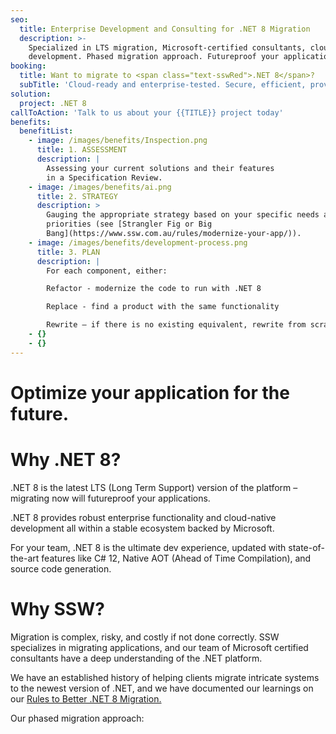 ```yaml
---
seo:
  title: Enterprise Development and Consulting for .NET 8 Migration
  description: >-
    Specialized in LTS migration, Microsoft-certified consultants, cloud-native
    development. Phased migration approach. Futureproof your applications.
booking:
  title: Want to migrate to <span class="text-sswRed">.NET 8</span>?
  subTitle: 'Cloud-ready and enterprise-tested. Secure, efficient, proven.'
solution:
  project: .NET 8
callToAction: 'Talk to us about your {{TITLE}} project today'
benefits:
  benefitList:
    - image: /images/benefits/Inspection.png
      title: 1. ASSESSMENT
      description: |
        Assessing your current solutions and their features
        in a Specification Review.
    - image: /images/benefits/ai.png
      title: 2. STRATEGY
      description: >
        Gauging the appropriate strategy based on your specific needs and
        priorities (see [Strangler Fig or Big
        Bang](https://www.ssw.com.au/rules/modernize-your-app/)).
    - image: /images/benefits/development-process.png
      title: 3. PLAN
      description: |
        For each component, either:

        Refactor - modernize the code to run with .NET 8

        Replace - find a product with the same functionality

        Rewrite – if there is no existing equivalent, rewrite from scratch
    - {}
    - {}
---
```


# Optimize your application for the future.

<VideoEmbed url="https://www.youtube.com/watch?v=zorbI0iDFQk&t=2s" />

# Why .NET 8?

.NET 8 is the latest LTS (Long Term Support) version of the platform – migrating now will futureproof your applications.

.NET 8 provides robust enterprise functionality and cloud-native development all within a stable ecosystem backed by Microsoft.

For your team, .NET 8 is the ultimate dev experience, updated with state-of-the-art features like C# 12, Native AOT (Ahead of Time Compilation), and source code generation.

# Why SSW?

Migration is complex, risky, and costly if not done correctly. SSW specializes in migrating applications, and our team of Microsoft certified consultants have a deep understanding of the .NET platform.

We have an established history of helping clients migrate intricate systems to the newest version of .NET, and we have documented our learnings on our [Rules to Better .NET 8 Migration.](https://www.ssw.com.au/rules/rules-to-better-net8-migrations/)

Our phased migration approach:
